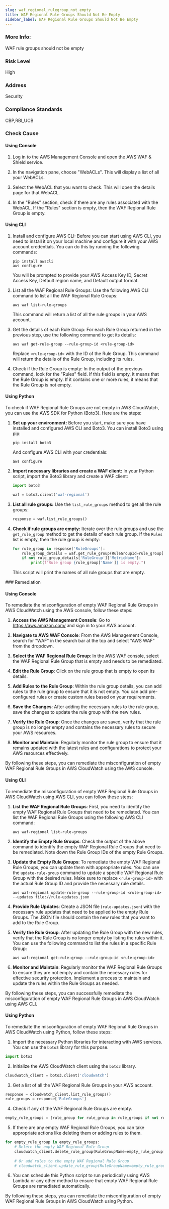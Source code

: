 ```yaml
---
slug: waf_regional_rulegroup_not_empty
title: WAF Regional Rule Groups Should Not Be Empty
sidebar_label: WAF Regional Rule Groups Should Not Be Empty
---
```


### More Info:

WAF rule groups should not be empty

### Risk Level

High

### Address

Security

### Compliance Standards

CBP,RBI_UCB



<Tabs><Tab title='Cause'>
### Check Cause

#### Using Console

1. Log in to the AWS Management Console and open the AWS WAF & Shield service.

2. In the navigation pane, choose "WebACLs". This will display a list of all your WebACLs.

3. Select the WebACL that you want to check. This will open the details page for that WebACL.

4. In the "Rules" section, check if there are any rules associated with the WebACL. If the "Rules" section is empty, then the WAF Regional Rule Group is empty.

#### Using CLI

1. Install and configure AWS CLI: Before you can start using AWS CLI, you need to install it on your local machine and configure it with your AWS account credentials. You can do this by running the following commands:

   ```
   pip install awscli
   aws configure
   ```

   You will be prompted to provide your AWS Access Key ID, Secret Access Key, Default region name, and Default output format.

2. List all the WAF Regional Rule Groups: Use the following AWS CLI command to list all the WAF Regional Rule Groups:

   ```
   aws waf list-rule-groups
   ```

   This command will return a list of all the rule groups in your AWS account.

3. Get the details of each Rule Group: For each Rule Group returned in the previous step, use the following command to get its details:

   ```
   aws waf get-rule-group --rule-group-id <rule-group-id>
   ```

   Replace `<rule-group-id>` with the ID of the Rule Group. This command will return the details of the Rule Group, including its rules.

4. Check if the Rule Group is empty: In the output of the previous command, look for the "Rules" field. If this field is empty, it means that the Rule Group is empty. If it contains one or more rules, it means that the Rule Group is not empty.

#### Using Python

To check if WAF Regional Rule Groups are not empty in AWS CloudWatch, you can use the AWS SDK for Python (Boto3). Here are the steps:

1. **Set up your environment:**
   Before you start, make sure you have installed and configured AWS CLI and Boto3. You can install Boto3 using pip:
   ```
   pip install boto3
   ```
   And configure AWS CLI with your credentials:
   ```
   aws configure
   ```

2. **Import necessary libraries and create a WAF client:**
   In your Python script, import the Boto3 library and create a WAF client:
   ```python
   import boto3

   waf = boto3.client('waf-regional')
   ```

3. **List all rule groups:**
   Use the `list_rule_groups` method to get all the rule groups:
   ```python
   response = waf.list_rule_groups()
   ```

4. **Check if rule groups are empty:**
   Iterate over the rule groups and use the `get_rule_group` method to get the details of each rule group. If the `Rules` list is empty, then the rule group is empty:
   ```python
   for rule_group in response['RuleGroups']:
       rule_group_details = waf.get_rule_group(RuleGroupId=rule_group['RuleGroupId'])
       if not rule_group_details['RuleGroup']['MetricName']:
           print(f"Rule group {rule_group['Name']} is empty.")
   ```
   This script will print the names of all rule groups that are empty.

</Tab>


<Tab title='Remediation'>
### Remediation

#### Using Console

To remediate the misconfiguration of empty WAF Regional Rule Groups in AWS CloudWatch using the AWS console, follow these steps:

1. **Access the AWS Management Console**: Go to https://aws.amazon.com/ and sign in to your AWS account.

2. **Navigate to AWS WAF Console**: From the AWS Management Console, search for "WAF" in the search bar at the top and select "AWS WAF" from the dropdown.

3. **Select the WAF Regional Rule Group**: In the AWS WAF console, select the WAF Regional Rule Group that is empty and needs to be remediated.

4. **Edit the Rule Group**: Click on the rule group that is empty to open its details.

5. **Add Rules to the Rule Group**: Within the rule group details, you can add rules to the rule group to ensure that it is not empty. You can add pre-configured rules or create custom rules based on your requirements.

6. **Save the Changes**: After adding the necessary rules to the rule group, save the changes to update the rule group with the new rules.

7. **Verify the Rule Group**: Once the changes are saved, verify that the rule group is no longer empty and contains the necessary rules to secure your AWS resources.

8. **Monitor and Maintain**: Regularly monitor the rule group to ensure that it remains updated with the latest rules and configurations to protect your AWS resources effectively.

By following these steps, you can remediate the misconfiguration of empty WAF Regional Rule Groups in AWS CloudWatch using the AWS console.

#### Using CLI

To remediate the misconfiguration of empty WAF Regional Rule Groups in AWS CloudWatch using AWS CLI, you can follow these steps:

1. **List the WAF Regional Rule Groups**: First, you need to identify the empty WAF Regional Rule Groups that need to be remediated. You can list the WAF Regional Rule Groups using the following AWS CLI command:
   ```
   aws waf-regional list-rule-groups
   ```

2. **Identify the Empty Rule Groups**: Check the output of the above command to identify the empty WAF Regional Rule Groups that need to be remediated. Note down the Rule Group IDs of the empty Rule Groups.

3. **Update the Empty Rule Groups**: To remediate the empty WAF Regional Rule Groups, you can update them with appropriate rules. You can use the `update-rule-group` command to update a specific WAF Regional Rule Group with the desired rules. Make sure to replace `<rule-group-id>` with the actual Rule Group ID and provide the necessary rule details.
   ```
   aws waf-regional update-rule-group --rule-group-id <rule-group-id> --updates file://rule-updates.json
   ```

4. **Provide Rule Updates**: Create a JSON file (`rule-updates.json`) with the necessary rule updates that need to be applied to the empty Rule Groups. The JSON file should contain the new rules that you want to add to the Rule Group.

5. **Verify the Rule Group**: After updating the Rule Group with the new rules, verify that the Rule Group is no longer empty by listing the rules within it. You can use the following command to list the rules in a specific Rule Group:
   ```
   aws waf-regional get-rule-group --rule-group-id <rule-group-id>
   ```

6. **Monitor and Maintain**: Regularly monitor the WAF Regional Rule Groups to ensure they are not empty and contain the necessary rules for effective security protection. Implement a process to maintain and update the rules within the Rule Groups as needed.

By following these steps, you can successfully remediate the misconfiguration of empty WAF Regional Rule Groups in AWS CloudWatch using AWS CLI.

#### Using Python

To remediate the misconfiguration of empty WAF Regional Rule Groups in AWS CloudWatch using Python, follow these steps:

1. Import the necessary Python libraries for interacting with AWS services. You can use the `boto3` library for this purpose.

```python
import boto3
```

2. Initialize the AWS CloudWatch client using the `boto3` library.

```python
cloudwatch_client = boto3.client('cloudwatch')
```

3. Get a list of all the WAF Regional Rule Groups in your AWS account.

```python
response = cloudwatch_client.list_rule_groups()
rule_groups = response['RuleGroups']
```

4. Check if any of the WAF Regional Rule Groups are empty.

```python
empty_rule_groups = [rule_group for rule_group in rule_groups if not rule_group['Rules']]
```

5. If there are any empty WAF Regional Rule Groups, you can take appropriate actions like deleting them or adding rules to them.

```python
for empty_rule_group in empty_rule_groups:
    # Delete the empty WAF Regional Rule Group
    cloudwatch_client.delete_rule_group(RuleGroupName=empty_rule_group['RuleGroupName'])
    
    # Or add rules to the empty WAF Regional Rule Group
    # cloudwatch_client.update_rule_group(RuleGroupName=empty_rule_group['RuleGroupName'], Rules=[...])
```

6. You can schedule this Python script to run periodically using AWS Lambda or any other method to ensure that empty WAF Regional Rule Groups are remediated automatically.

By following these steps, you can remediate the misconfiguration of empty WAF Regional Rule Groups in AWS CloudWatch using Python.



</Tab>
</Tabs>